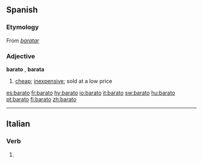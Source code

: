 ==Spanish==
===Etymology===
From ''[[baratar]]''

=== Adjective ===
'''barato''' {{m}}, '''barata''' {{f}}

# [[cheap]]; [[inexpensive]]; sold at a low price

[[es:barato]]
[[fr:barato]]
[[hy:barato]]
[[io:barato]]
[[it:barato]]
[[sw:barato]]
[[hu:barato]]
[[pt:barato]]
[[fi:barato]]
[[zh:barato]]

----
==Italian==

===Verb===
{{it-pp|barat}}

# {{past participle of|[[barare#Italian|barare]]|lang=Italian}}

{{rfc-auto}}